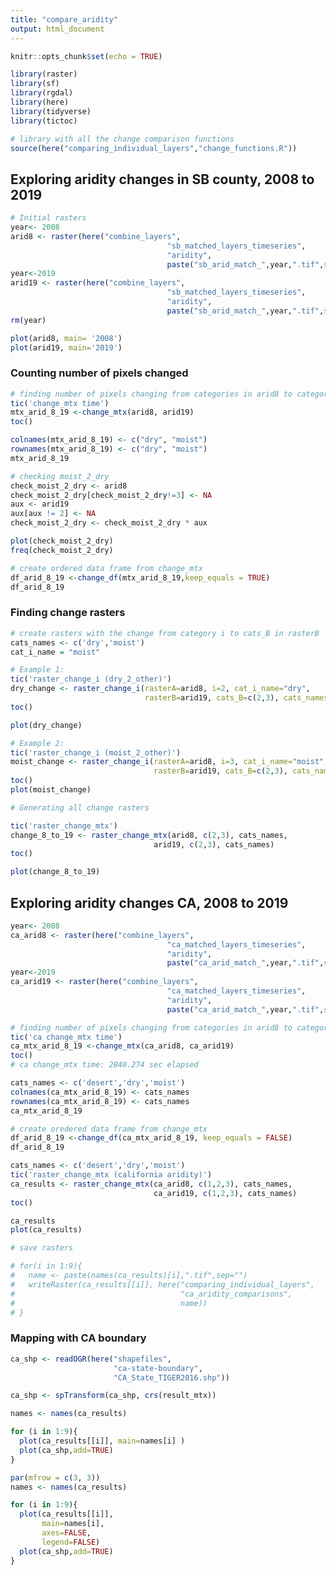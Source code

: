 ```yaml
---
title: "compare_aridity"
output: html_document
---
```


```r
knitr::opts_chunk$set(echo = TRUE)

library(raster)
library(sf)
library(rgdal)
library(here)
library(tidyverse)
library(tictoc)

# library with all the change comparison functions
source(here("comparing_individual_layers","change_functions.R"))
```


## Exploring aridity changes in SB county, 2008 to 2019


```r
# Initial rasters
year<- 2008
arid8 <- raster(here("combine_layers",
                                   "sb_matched_layers_timeseries",
                                   "aridity",
                                   paste("sb_arid_match_",year,".tif",sep="")))
year<-2019
arid19 <- raster(here("combine_layers",
                                   "sb_matched_layers_timeseries",
                                   "aridity",
                                   paste("sb_arid_match_",year,".tif",sep="")))
rm(year)

plot(arid8, main= '2008')
plot(arid19, main='2019')
```


### Counting number of pixels changed

```r
# finding number of pixels changing from categories in arid8 to categories in arid19
tic('change_mtx time')
mtx_arid_8_19 <-change_mtx(arid8, arid19)
toc()

colnames(mtx_arid_8_19) <- c("dry", "moist")
rownames(mtx_arid_8_19) <- c("dry", "moist")
mtx_arid_8_19
```


```r
# checking moist_2_dry
check_moist_2_dry <- arid8
check_moist_2_dry[check_moist_2_dry!=3] <- NA
aux <- arid19
aux[aux != 2] <- NA
check_moist_2_dry <- check_moist_2_dry * aux

plot(check_moist_2_dry)
freq(check_moist_2_dry)
```


```r
# create ordered data frame from change_mtx
df_arid_8_19 <-change_df(mtx_arid_8_19,keep_equals = TRUE)
df_arid_8_19
```

### Finding change rasters

```r
# create rasters with the change from category i to cats_B in rasterB
cats_names <- c('dry','moist')
cat_i_name = "moist"

# Example 1:
tic('raster_change_i (dry_2_other)')
dry_change <- raster_change_i(rasterA=arid8, i=2, cat_i_name="dry", 
                              rasterB=arid19, cats_B=c(2,3), cats_names =c('dry','moist') )
toc()

plot(dry_change)
```

```r
# Example 2:
tic('raster_change_i (moist_2_other)')
moist_change <- raster_change_i(rasterA=arid8, i=3, cat_i_name="moist", 
                                rasterB=arid19, cats_B=c(2,3), cats_names =c('dry','moist') )
toc()
plot(moist_change)
```



```r
# Generating all change rasters

tic('raster_change_mtx')
change_8_to_19 <- raster_change_mtx(arid8, c(2,3), cats_names,
                                arid19, c(2,3), cats_names)
toc()

plot(change_8_to_19)
```


##  Exploring aridity changes CA, 2008 to 2019

```r
year<- 2008
ca_arid8 <- raster(here("combine_layers",
                                   "ca_matched_layers_timeseries",
                                   "aridity",
                                   paste("ca_arid_match_",year,".tif",sep="")))
year<-2019
ca_arid19 <- raster(here("combine_layers",
                                   "ca_matched_layers_timeseries",
                                   "aridity",
                                   paste("ca_arid_match_",year,".tif",sep="")))

```

```r
# finding number of pixels changing from categories in arid8 to categories in arid19
tic('ca change_mtx time')
ca_mtx_arid_8_19 <-change_mtx(ca_arid8, ca_arid19)
toc()
# ca change_mtx time: 2840.274 sec elapsed
```


```r

cats_names <- c('desert','dry','moist')
colnames(ca_mtx_arid_8_19) <- cats_names
rownames(ca_mtx_arid_8_19) <- cats_names
ca_mtx_arid_8_19
```

```r
# create oredered data frame from change_mtx
df_arid_8_19 <-change_df(ca_mtx_arid_8_19, keep_equals = FALSE)
df_arid_8_19
```

```r
cats_names <- c('desert','dry','moist')
tic('raster_change_mtx (california aridity)')
ca_results <- raster_change_mtx(ca_arid8, c(1,2,3), cats_names,
                                ca_arid19, c(1,2,3), cats_names)
toc()
```


```r
ca_results
plot(ca_results)
```

```r
# save rasters

# for(i in 1:9){
#   name <- paste(names(ca_results)[i],".tif",sep="")
#   writeRaster(ca_results[[i]], here("comparing_individual_layers",
#                                     "ca_aridity_comparisons",
#                                     name))  
# }
```

### Mapping with CA boundary

```r
ca_shp <- readOGR(here("shapefiles",
                       "ca-state-boundary",
                       "CA_State_TIGER2016.shp"))

ca_shp <- spTransform(ca_shp, crs(result_mtx))
```

```r
names <- names(ca_results)

for (i in 1:9){
  plot(ca_results[[i]], main=names[i] )
  plot(ca_shp,add=TRUE)
}

```

```r
par(mfrow = c(3, 3))
names <- names(ca_results)

for (i in 1:9){
  plot(ca_results[[i]], 
       main=names[i], 
       axes=FALSE,
       legend=FALSE)
  plot(ca_shp,add=TRUE)
}
```


